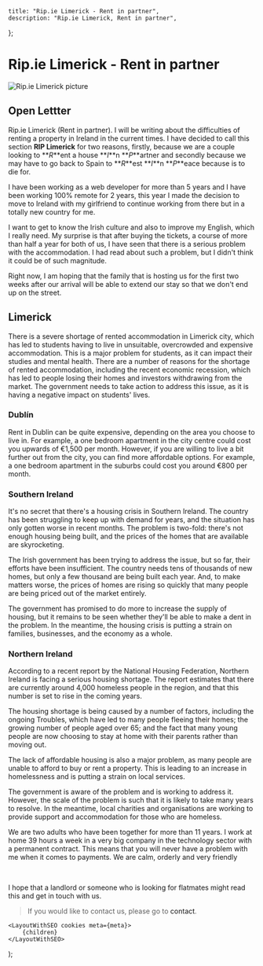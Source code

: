 
    title: "Rip.ie Limerick - Rent in partner",
    description: "Rip.ie Limerick, Rent in partner",
};

# Rip.ie Limerick - Rent in partner

<Image
    alt="Rip.ie Limerick picture"
    src={ripLimerickPicture}
    priority
    width={400}
    height={400}
    placeholder="blur"
/>

## Open Lettter

Rip.ie Limerick (Rent in partner). I will be writing about the difficulties of renting a property in Ireland in the current times.
I have decided to call this section **RIP Limerick** for two reasons, firstly, because we are a couple looking to **_R_**ent a house **_I_**n **_P_**artner and
secondly because we may have to go back to Spain to **_R_**est **_I_**n **_P_**eace because is to die for.

I have been working as a web developer for more than 5 years and I have been working 100% remote for 2 years, this year I made the decision
to move to Ireland with my girlfriend to continue working from there but in a totally new country for me.

I want to get to know the Irish culture and also to improve my English, which I really need. My surprise is that after buying the tickets,
a course of more than half a year for both of us, I have seen that there is a serious problem with the accommodation. I had read about such a problem,
but I didn't think it could be of such magnitude.

Right now, I am hoping that the family that is hosting us for the first two weeks after our arrival will be able to extend our stay so that we
don't end up on the street.

## Limerick

There is a severe shortage of rented accommodation in Limerick city, which has led to students having to live in unsuitable, overcrowded and expensive accommodation.
This is a major problem for students, as it can impact their studies and mental health. There are a number of reasons for the shortage of rented accommodation,
including the recent economic recession, which has led to people losing their homes and investors withdrawing from the market. The government needs to take action
to address this issue, as it is having a negative impact on students' lives.

### Dublín

Rent in Dublin can be quite expensive, depending on the area you choose to live in. For example, a one bedroom apartment in the city centre could cost you upwards of
€1,500 per month. However, if you are willing to live a bit further out from the city, you can find more affordable options. For example, a one bedroom apartment in
the suburbs could cost you around €800 per month.

### Southern Ireland

It's no secret that there's a housing crisis in Southern Ireland. The country has been struggling to keep up with demand for years,
and the situation has only gotten worse in recent months. The problem is two-fold: there's not enough housing being built, and the prices of
the homes that are available are skyrocketing.

The Irish government has been trying to address the issue, but so far, their efforts have been insufficient. The country needs tens of thousands of new homes,
but only a few thousand are being built each year. And, to make matters worse, the prices of homes are rising so quickly that many people are being priced
out of the market entirely.

The government has promised to do more to increase the supply of housing, but it remains to be seen whether they'll be able to make a dent in the problem.
In the meantime, the housing crisis is putting a strain on families, businesses, and the economy as a whole.

### Northern Ireland

According to a recent report by the National Housing Federation, Northern Ireland is facing a serious housing shortage.
The report estimates that there are currently around 4,000 homeless people in the region, and that this number is set to rise in the coming years.

The housing shortage is being caused by a number of factors, including the ongoing Troubles, which have led to many people fleeing their homes;
the growing number of people aged over 65; and the fact that many young people are now choosing to stay at home with their parents rather than moving out.

The lack of affordable housing is also a major problem, as many people are unable to afford to buy or rent a property. This is leading to an increase in
homelessness and is putting a strain on local services.

The government is aware of the problem and is working to address it. However, the scale of the problem is such that it is likely to take many years to resolve.
In the meantime, local charities and organisations are working to provide support and accommodation for those who are homeless.

We are two adults who have been together for more than 11 years. I work at home 39 hours a week in a very big company in the technology sector
with a permanent contract. This means that you will never have a problem with me when it comes to payments. We are calm, orderly and very friendly

<br />

I hope that a landlord or someone who is looking for flatmates might read this and get in touch with us.

> If you would like to contact us, please go to <Link href="/#contact" scroll={false}><a title="Contact link anchor">contact</a></Link>.

    <LayoutWithSEO cookies meta={meta}>
        {children}
    </LayoutWithSEO>
);
